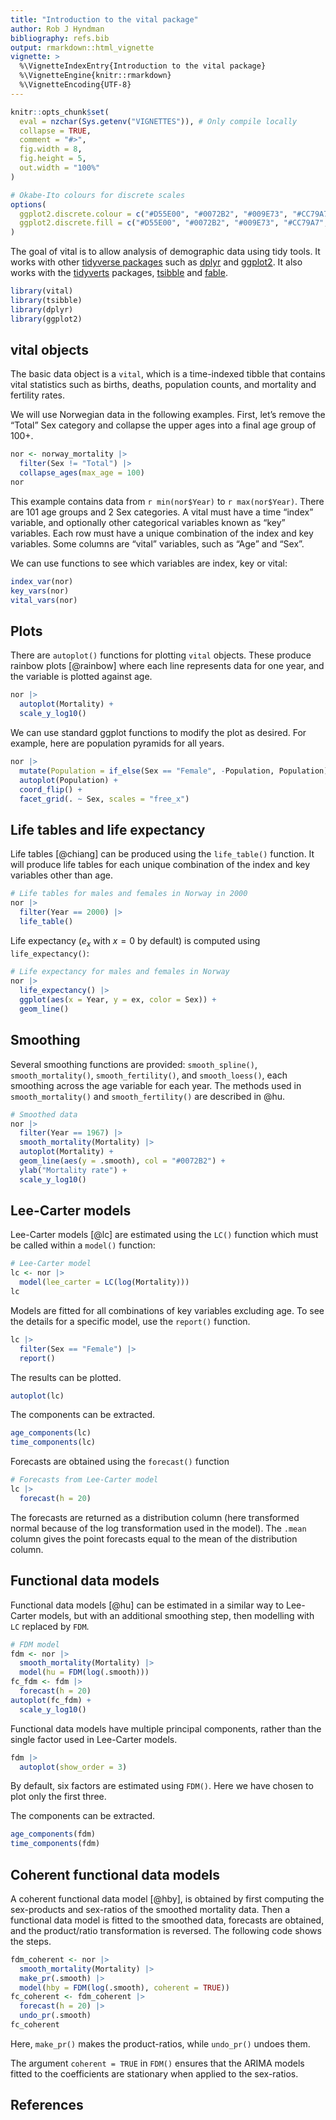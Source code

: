```yaml
---
title: "Introduction to the vital package"
author: Rob J Hyndman
bibliography: refs.bib
output: rmarkdown::html_vignette
vignette: >
  %\VignetteIndexEntry{Introduction to the vital package}
  %\VignetteEngine{knitr::rmarkdown}
  %\VignetteEncoding{UTF-8}
---
```


```r
knitr::opts_chunk$set(
  eval = nzchar(Sys.getenv("VIGNETTES")), # Only compile locally
  collapse = TRUE,
  comment = "#>",
  fig.width = 8,
  fig.height = 5,
  out.width = "100%"
)

# Okabe-Ito colours for discrete scales
options(
  ggplot2.discrete.colour = c("#D55E00", "#0072B2", "#009E73", "#CC79A7", "#E69F00", "#56B4E9", "#F0E442"),
  ggplot2.discrete.fill = c("#D55E00", "#0072B2", "#009E73", "#CC79A7", "#E69F00", "#56B4E9", "#F0E442")
)
```

The goal of vital is to allow analysis of demographic data using tidy tools. It works with other [tidyverse packages](https://www.tidyverse.org) such as [dplyr](https://dplyr.tidyverse.org) and [ggplot2](https://ggplot2.tidyverse.org). It also works with the [tidyverts](https://tidyverts.org) packages, [tsibble](https://tsibble.tidyverts.org) and [fable](https://fable.tidyverts.org).


```r
library(vital)
library(tsibble)
library(dplyr)
library(ggplot2)
```

## vital objects

The basic data object is a `vital`, which is a time-indexed tibble that contains vital statistics such as births, deaths, population counts, and mortality and fertility rates.

We will use Norwegian data in the following examples. First, let's remove the "Total" Sex category and collapse the upper ages into a final age group of 100+.

```r
nor <- norway_mortality |>
  filter(Sex != "Total") |>
  collapse_ages(max_age = 100)
nor
```

This example contains data from `r min(nor$Year)` to `r max(nor$Year)`. There are 101 age groups and 2 Sex categories.
A vital must have a time "index" variable, and optionally other categorical variables known as "key" variables. Each row must have a unique combination of the index and key variables. Some columns are "vital" variables, such as "Age" and "Sex".

We can use functions to see which variables are index, key or vital:

```r
index_var(nor)
key_vars(nor)
vital_vars(nor)
```

## Plots

There are `autoplot()` functions for plotting `vital` objects. These produce rainbow plots [@rainbow] where each line represents data for one year, and the variable is plotted against age.

```r
nor |>
  autoplot(Mortality) +
  scale_y_log10()
```

We can use standard ggplot functions to modify the plot as desired. For example, here are population pyramids for all years.

```r
nor |>
  mutate(Population = if_else(Sex == "Female", -Population, Population)) |>
  autoplot(Population) +
  coord_flip() +
  facet_grid(. ~ Sex, scales = "free_x")
```

## Life tables and life expectancy

Life tables [@chiang] can be produced using the `life_table()` function. It will produce life tables for each unique combination of the index and key variables other than age.

```r
# Life tables for males and females in Norway in 2000
nor |>
  filter(Year == 2000) |>
  life_table()
```

Life expectancy ($e_x$ with $x=0$ by default) is computed using `life_expectancy()`:

```r
# Life expectancy for males and females in Norway
nor |>
  life_expectancy() |>
  ggplot(aes(x = Year, y = ex, color = Sex)) +
  geom_line()
```

## Smoothing

Several smoothing functions are provided: `smooth_spline()`, `smooth_mortality()`, `smooth_fertility()`, and `smooth_loess()`, each smoothing across the age variable for each year. The methods used in `smooth_mortality()` and `smooth_fertility()` are described in @hu.

```r
# Smoothed data
nor |>
  filter(Year == 1967) |>
  smooth_mortality(Mortality) |>
  autoplot(Mortality) +
  geom_line(aes(y = .smooth), col = "#0072B2") +
  ylab("Mortality rate") +
  scale_y_log10()
```

## Lee-Carter models

Lee-Carter models [@lc] are estimated using the `LC()` function which must be called within a `model()` function:

```r
# Lee-Carter model
lc <- nor |>
  model(lee_carter = LC(log(Mortality)))
lc
```

Models are fitted for all combinations of key variables excluding age. To see the details for a specific model, use the `report()` function.

```r
lc |>
  filter(Sex == "Female") |>
  report()
```

The results can be plotted.

```r
autoplot(lc)
```

The components can be extracted.

```r
age_components(lc)
time_components(lc)
```

Forecasts are obtained using the `forecast()` function

```r
# Forecasts from Lee-Carter model
lc |>
  forecast(h = 20)
```

The forecasts are returned as a distribution column (here transformed normal because of the log transformation used in the model). The `.mean` column gives the point forecasts equal to the mean of the distribution column.


## Functional data models

Functional data models [@hu] can be estimated in a similar way to Lee-Carter models, but with an additional smoothing step, then modelling with `LC` replaced by `FDM`.

```r
# FDM model
fdm <- nor |>
  smooth_mortality(Mortality) |>
  model(hu = FDM(log(.smooth)))
fc_fdm <- fdm |>
  forecast(h = 20)
autoplot(fc_fdm) +
  scale_y_log10()
```

Functional data models have multiple principal components, rather than the single factor used in Lee-Carter models.

```r
fdm |>
  autoplot(show_order = 3)
```

By default, six factors are estimated using `FDM()`. Here we have chosen to plot only the first three.

The components can be extracted.

```r
age_components(fdm)
time_components(fdm)
```


## Coherent functional data models

A coherent functional data model [@hby], is obtained by first computing the sex-products and sex-ratios of the smoothed mortality data. Then a functional data model is fitted to the smoothed data, forecasts are obtained, and the product/ratio transformation is reversed. The following code shows the steps.

```r
fdm_coherent <- nor |>
  smooth_mortality(Mortality) |>
  make_pr(.smooth) |>
  model(hby = FDM(log(.smooth), coherent = TRUE))
fc_coherent <- fdm_coherent |>
  forecast(h = 20) |>
  undo_pr(.smooth)
fc_coherent
```

Here, `make_pr()` makes the product-ratios, while `undo_pr()` undoes them.

The argument `coherent = TRUE` in `FDM()` ensures that the ARIMA models fitted to the coefficients are stationary when applied to the sex-ratios.

## References
